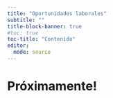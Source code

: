 ```yaml
---
title: "Oportunidades laborales"
subtitle: ""
title-block-banner: true
#toc: true
toc-title: "Contenido"
editor: 
  mode: source
---
```


# Próximamente!
